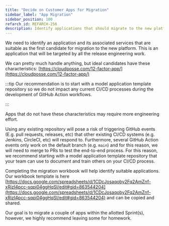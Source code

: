 ```yaml
---
title: "Decide on Customer Apps for Migration"
sidebar_label: "App Migration"
sidebar_position: 100
refarch_id: REFARCH-256
description: Identify applications that should migrate to the new platform
---
```


We need to identify an application and its associated services that are suitable as the first candidate for migration to the new platform. This is an application that will be targeted by all the release engineering work.

We can pretty much handle anything, but ideal candidates have these characteristics: [https://cloudposse.com/12-factor-app/](https://cloudposse.com/12-factor-app/)

:::tip
Our recommendation is to start with a model application template repository so we do not impact any current CI/CD processes during the development of GitHub Action workflows.

:::

Apps that do not have these characteristics may require more engineering effort.

Using any existing repository will pose a risk of triggering GitHub events (E.g. pull requests, releases, etc) that other existing CI/CD systems (e.g. Jenkins, CircleCI, etc) will respond to. Furthermore, several GitHub Action events only work on the default branch (e.g. `main`) and for this reason, we will need to merge to PRs to test the end-to-end process. For this reason, we recommend starting with a model application template repository that your team can use to document and train others on your CI/CD process.

Completing the migration workbook will help identify suitable applications. Our workbook template is here  [https://docs.google.com/spreadsheets/d/1CDcJosaqoby2Fq2AmZnf-xRizI4pcc-sqpi04ggHqSI/edit#gid=863544204](https://docs.google.com/spreadsheets/d/1CDcJosaqoby2Fq2AmZnf-xRizI4pcc-sqpi04ggHqSI/edit#gid=863544204) and can be copied and shared.

Our goal is to migrate a couple of apps within the allotted Sprint(s), however, we highly recommend leaving some for homework.


